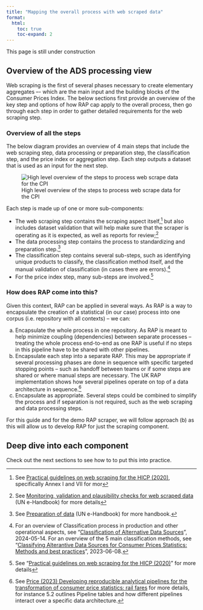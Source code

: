 ```yaml
---
title: "Mapping the overall process with web scraped data"
format:
  html:
    toc: true
    toc-expand: 2
---
```


::: callout-note
This page is still under construction
:::

## Overview of the ADS processing view

Web scraping is the first of several phases necessary to create elementary aggregates –- which are the main input and the building blocks of the Consumer Prices Index. The below sections first provide an overview of the key step and options of how RAP cap apply to the overall process, then go through each step in order to gather detailed requirements for the web scraping step.

### Overview of all the steps

The below diagram provides an overview of 4 main steps that include the web scraping step, data processing or preparation step, the classification step, and the price index or aggregation step. Each step outputs a dataset that is used as an input for the next step.

![High level overview of the steps to process web scrape data for the CPI](../images/ads-process-overview-high-level-overview.drawio.svg){#fig-1 fig-alt="Read diagram from left to right. Starting with the scraping process, four main steps are needed to create input for the CPI"}

Each step is made up of one or more sub-components:

-   The web scraping step contains the scraping aspect itself,[^1] but also includes dataset validation that will help make sure that the scraper is operating as it is expected, as well as reports for review;[^2]
-   The data processing step contains the process to standardizing and preparation step.[^3]
-   The classification step contains several sub-steps, such as identifying unique products to classify, the classification method itself, and the manual validation of classification (in cases there are errors).[^4]
-   For the price index step, many sub-steps are involved.[^5]

[^1]: See [Practical guidelines on web scraping for the HICP (2020)](https://ec.europa.eu/eurostat/documents/272892/12032198/Guidelines-web-scraping-HICP-11-2020.pdf/), specifically Annex I and VII for mor

[^2]: See [Monitoring, validation and plausibility checks for web scraped data](https://unstats.un.org/wiki/display/GWGSD/Monitoring%2C+validation+and+plausibility+checks+for+web+scraped+data) (UN e-Handbook) for more details

[^3]: See [Preparation of data](https://unstats.un.org/wiki/display/GWGSD/Preparation+of+data) (UN e-Handbook) for more handbook.

[^4]: For an overview of Classification process in production and other operational aspects, see "[Classification of Alternative Data Sources](https://stats.unece.org/ottawagroup/download/Workshop-un-tt-og-2024-classification-presentation.pdf)", 2024-05-14. For an overview of the 5 main classification methods, see "[Classifying Alterantive Data Sources for Consumer Prices Statistics: Methods and best practices](https://unece.org/sites/default/files/2023-06/Workshop%20II%20Denmark.pdf)", 2023-06-08.

[^5]: See "[Practical guidelines on web scraping for the HICP (2020)](https://ec.europa.eu/eurostat/documents/272892/12032198/Guidelines-web-scraping-HICP-11-2020.pdf/)" for more details

### How does RAP come into this?

Given this context, RAP can be applied in several ways. As RAP is a way to encapsulate the creation of a statistical (in our case) process into one corpus (i.e. repository with all contexts) – we can:

a.  Encapsulate the whole process in one repository. As RAP is meant to help minimize coupling (dependencies) between separate processes – treating the whole process end-to-end as one RAP is useful if no steps in this pipeline have to be shared with other pipelines.
b.  Encapsulate each step into a separate RAP. This may be appropriate if several processing phases are done in sequence with specific targeted stopping points – such as handoff between teams or if some steps are shared or where manual steps are necessary. The UK RAP implementation shows how several pipelines operate on top of a data architecture in sequence.[^6]
c.  Encapsulate as appropriate. Several steps could be combined to simplify the process and if separation is not required, such as the web scraping and data processing steps.

[^6]: See [Price (2023) Developing reproducible analytical pipelines for the transformation of consumer price statistics: rail fares](https://unece.org/sites/default/files/2023-05/7.4%20UK_un_systems_railfares_paper.pdf) for more details, for instance 5.2 outlines Pipeline tables and how different pipelines interact over a specific data architecture.

For this guide and for the demo RAP scraper, we will follow approach (b) as this will allow us to develop RAP for just the scraping component.

## Deep dive into each component

Check out the next sections to see how to to put this into practice. 